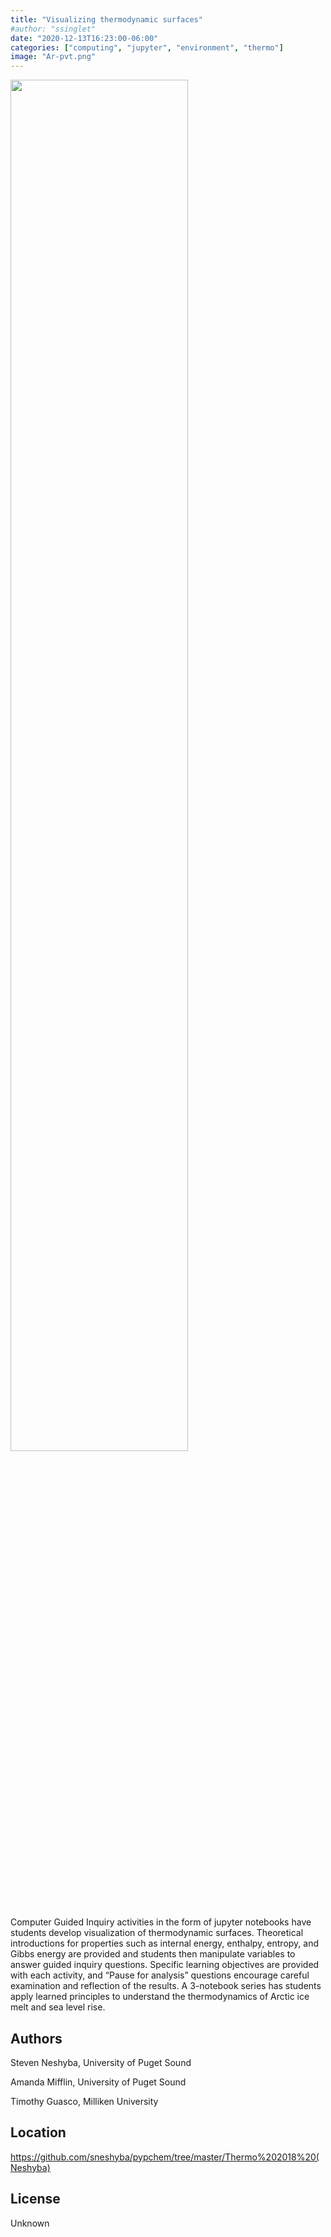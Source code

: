 ```yaml
---
title: "Visualizing thermodynamic surfaces"
#author: "ssinglet"
date: "2020-12-13T16:23:00-06:00"
categories: ["computing", "jupyter", "environment", "thermo"]
image: "Ar-pvt.png"
---
```


<img src="Ar-pvt.png" width="75%">

Computer Guided Inquiry activities in the form of jupyter notebooks have students develop visualization of thermodynamic surfaces. Theoretical introductions for properties such as internal energy, enthalpy, entropy, and Gibbs energy are provided and students then manipulate variables to answer guided inquiry questions. Specific learning objectives are provided with each activity, and "Pause for analysis" questions encourage careful examination and reflection of the results. A 3-notebook series has students apply learned principles to understand the thermodynamics of Arctic ice melt and sea level rise.


## Authors {#authors}

Steven Neshyba, University of Puget Sound

Amanda Mifflin, University of Puget Sound

Timothy Guasco, Milliken University


## Location {#location}

<https://github.com/sneshyba/pypchem/tree/master/Thermo%202018%20(Neshyba)>


## License {#license}

Unknown
